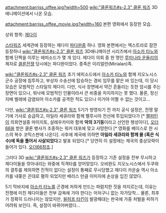 attachment:barriss_offee.jpg?width=500
[[wiki:"클론워즈#s-2.3" 클론 워즈]] 3D 애니메이션에서 나온 모습.

attachment:barriss_offee_movie.jpg?width=160
본편 영화에서 등장한 모습.

상위 항목: [[제다이]]

[[스타워즈]] 세계관에 등장하는 제다이 [[파다완]]중 하나. 영화 본편에서는 엑스트라로 잠깐 등장하나 [[wiki:"클론워즈#s-2.3" 클론 워즈]] 3D애니메이션 시리즈에서 [[아소카 타노]]와 함께 단짝을 이루는 에피소드가 몇 개 있다. 제다이 의회 중 한 명인 [[루미나라 운둘리]]의 제자로 [[클론전쟁]] 당시에는 파다완이었다. 종족은 미리얼란(Mirialan)족. 

[[wiki:"클론워즈#s-2.3" 클론 워즈]] 초기 에피소드에서 [[아소카 타노]]와 함께 지오노시스 군수 공장에 침투하고, 부상자 수송선에 탑승하는 경비 임무를 맡은 바 있는데, 이 당시 모습은 모범적인 스타일의 제다이. 다만, 식사 장면에서 약간 흔들리는 듯한 암시를 주는 장면이 있으나, 워낙에 모범적인 인물이라서 큰 비중을 차지하지는 못 했다. 물론, 정신지배 벌레에 감염되어 아소카를 공격한 적도 있으나 이거야 어쩔 수 없는 것이고...

다만, [[wiki:"클론워즈#s-2.3" 클론 워즈]] 5기가 방영되기 전 까지 공식 설정은, 전쟁 말기에 기사로 승급하고, 아일라 세큐라와 함께 펠루시아 전선에 투입되었다가 [* [[팰퍼틴]]이 의회연설중 마이지토, 살레우카미와 함께 '''악의 3기둥'''이라고 선언한 행성이다], [[오더66]]을 받은 클론 병사가 조종하는 워커 대포에 맞고 사망한다 [* 영화를 베이스로 한 시스의 복수 코믹스판에 나온다]. 사후에 제국에 의하면 '''아일라 세큐라와 함께 물 (혹은 식수)에 독을 풀어서 사살되었다'''고 발표 되었다.[* 당연히 이 설정에는 제국의 중상모략이 들어가 있다. [[오더66]]참조.]

그러다 3D [[wiki:"클론워즈#s-2.3" 클론 워즈]]가 등장하고 기존 설정을 전부 무시하고 제다이들을 깎아내리는 와중에 직격타를 얻어맞았다. 오비완도 지오노시스에서 두쿠와의 결투를 제외하면 진적이 없다는 설정이 통째로 무시당했고 제다이 카운슬 역시 아소카를 내쫒은 꼰대로 폄하 되었지만 배리스 만큼 이미지에 손상을 입진 않았다. 

5기 막바지에 [[아소카 타노]]를 곤경에 처하게 만드는 파렴치한 짓을 저지르는데, 이유는 전쟁에 미친 제다이들은 전부 감옥에 가야 한다는 어처구니 없는 자가당착... 물론, 최후가 정확히 드러나지는 않았지만, [[윌허프 타킨]]이 발광해대는 판국에 가중 처벌을 피하기 어려워 보인다. 즉, 설정이 바뀌어버렸다... 

